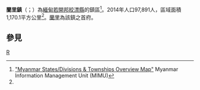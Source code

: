 {{Infobox settlement
|name = 蘭里鎮
|native_name = {{lang|my|ရမ်းဗြဲမြို့နယ်}}
|settlement_type = [[皎漂縣|皎漂縣]]鎮區
|image_skyline = 
|image_map = 
|mapsize = 150px
|map_caption = 
|pushpin_label_position = bottom
|pushpin_map = Burma
|pushpin_map_caption = 蘭里鎮在緬甸的位置
|seat = [[蘭里|蘭里]]
|seat_type = 首府
|subdivision_type = 國家
|subdivision_name = {{flag|Burma}}
|subdivision_type1 = [[缅甸行政区划|省]]
|subdivision_name1 = [[若開邦|若開邦]]
|subdivision_type2 = [[縣_(緬甸)|縣]]
|subdivision_name2 = [[皎漂縣|皎漂縣]]
|area_total_km2 = 1,170.1
|population_footnotes =<ref name="citypopulation">[http://www.citypopulation.de/php/myanmar-admin.php MYANMAR: Administrative Division]. Citypopulation. 2015-12-09</ref>
|population = 97,891
|population_as_of = 2014
|population_density_km2 = 83.74
|coordinates_display = inline,title
|coordinates_region = MM
|latNS = N
|latd = 19
|latm = 05
|lats = 00
|longEW = E
|longd = 93
|longm = 52
|longs = 00
|elevation_ft = 
|elevation_m = 
|timezone = [[Myanmar_Standard_Time|MST]]
|utc_offset = +6:30
|website =
}}

'''蘭里鎮'''（{{lang-my|'''ရမ်းဗြဲမြို့နယ်'''}}；{{lang-en|Ramree Township}}）為[[緬甸|緬甸]][[若開邦|若開邦]][[皎漂縣|皎漂縣]]的鎮區<ref name="MIMU001">[http://www.burmalibrary.org/docs6/MIMU001_A3_SD%20&%20Township%20Overview.pdf "Myanmar States/Divisions & Townships Overview Map"] {{Wayback|url=http://www.burmalibrary.org/docs6/MIMU001_A3_SD%20%26%20Township%20Overview.pdf |date=20101203160828 }} Myanmar Information Management Unit (MIMU)</ref>。2014年人口97,891人，區域面積1,170.1平方公里<ref name=citypopulation/>。[[蘭里|蘭里]]為該鎮之首府。

==參見==
{{Reflist}}

{{若開邦行政區劃|state=collapsed}}

[[Category:若開邦鎮區|R]]

{{Burma-geo-stub}}